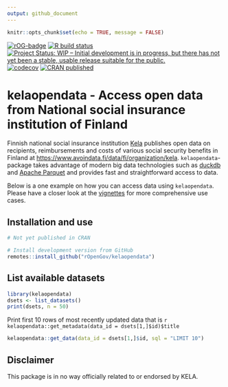 ```yaml
---
output: github_document
---
```


```r
knitr::opts_chunk$set(echo = TRUE, message = FALSE)
```


<!-- badges: start -->
  [![rOG-badge](https://ropengov.github.io/rogtemplate/reference/figures/ropengov-badge.svg)](https://ropengov.org/)
  [![R build status](https://github.com/rOpenGov/geofi//workflows/R-CMD-check/badge.svg)](https://github.com/rOpenGov/geofi/actions/)
  [![Project Status: WIP – Initial development is in progress, but there has not yet been a stable, usable release suitable for the public.](https://www.repostatus.org/badges/latest/wip.svg)](https://www.repostatus.org/)
  [![codecov](https://codecov.io/gh/rOpenGov/geofi/branch/master/graph/badge.svg?token=yJSHHMSSKs)](https://app.codecov.io/gh/rOpenGov/kelaopendata)
[![CRAN published](https://www.r-pkg.org/badges/version/kelatools)](https://www.r-pkg.org/pkg/kelatools)
<!-- badges: end -->


# kelaopendata - Access open data from National social insurance institution of Finland

Finnish national social insurance institution [Kela](https://www.kela.fi/) publishes open data on recipients, reimbursements and costs of various social security benefits in Finland at <https://www.avoindata.fi/data/fi/organization/kela>. `kelaopendata`-package takes advantage of modern big data technologies such as [duckdb](https://duckdb.org/) and [Apache Parquet](https://parquet.apache.org/) and provides fast and straightforward access to data. 

Below is a one example on how you can access data using `kelaopendata`. Please have a closer look at the [vignettes](https://ropengov.github.io/kelaopendata/articles/index.html) for more comprehensive use cases. 


## Installation and use

```r
# Not yet published in CRAN

# Install development version from GitHub
remotes::install_github("rOpenGov/kelaopendata")
```


## List available datasets

```r
library(kelaopendata)
dsets <- list_datasets()
print(dsets, n = 50)
```

Print first 10 rows of most recently updated data that is `r kelaopendata::get_metadata(data_id = dsets[1,]$id)$title`

```r
kelaopendata::get_data(data_id = dsets[1,]$id, sql = "LIMIT 10")
```

## Disclaimer

This package is in no way officially related to or endorsed by KELA.

